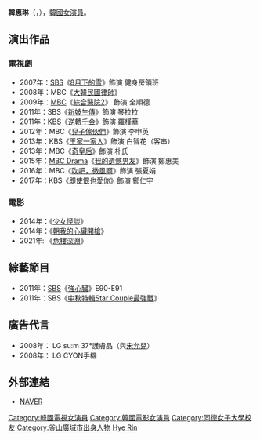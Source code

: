 {{Blpunsourced|time=2020-04-17T23:26:26+00:00}}
{{藝人
|姓名 = 韓惠琳
|類型 = 女演員
|圖片 = Actress Han Hye-rin arrives at the red carpet event of the Pifan in Bucheon on July 17, 2014.jpg
|圖片尺寸 = 
|圖片簡介 = 
|本名 = 
|外文名 = 한혜린
|外文 = ko
|羅馬拼音 = Han Hye Rin
|英文名 =
|暱稱 =
|其他藝名 = 
|國籍 = {{KOR}}
|出生日期 = {{birth_date_and_age|1988|11|6}}
|出生地點 = {{KOR}} [[釜山廣域市|釜山廣域市]]
|宗教信仰 = 
|語言 = [[韓語|韓語]]
|職業 = [[演員|演員]]
|教育程度 = [[同德女子大學|同德女子大學]]放送演藝系
|出道地點 = 
|出道作 = 
|出道日期 = 2007年
|代表作 = 
|活躍年代 =
|唱片公司 = 
|經紀公司 = W E&M
|相關團體 = 
|網站 = 
}}

'''韓惠琳'''（{{lang-ko|'''한혜린'''}}，{{bd|1988年|11月6日||catIdx=Han, Hye Rin}}），[[韓國|韓國]][[女演員|女演員]]。

== 演出作品 ==
=== 電視劇 ===
*2007年：[[SBS株式會社|SBS]]《[[8月下的雪|8月下的雪]]》飾演 健身房領班
*2008年：MBC《[[大韓民國律師|大韓民國律師]]》
*2009年：[[文化廣播_(韓國)|MBC]]《[[綜合醫院2|綜合醫院2]]》 飾演 全順德
*2011年：SBS《[[新妓生傳|新妓生傳]]》飾演 琴拉拉
*2011年：[[韓國放送公社|KBS]]《[[逆轉千金|逆轉千金]]》飾演 羅槿華
*2012年：MBC《[[兒子傢伙們|兒子傢伙們]]》飾演 李申英
*2013年：KBS《[[王家一家人|王家一家人]]》飾演 白智花（客串）
*2013年：MBC《[[奇皇后_(電視劇)|奇皇后]]》飾演 朴氏
*2015年：[[MBC_Plus_Media|MBC Drama]]《[[我的遺憾男友|我的遺憾男友]]》飾演 鄭惠美
*2016年：MBC《[[吹吧，微風啊|吹吧，微風啊]]》飾演 張夏娟
*2017年：KBS《[[即使恨也愛你|即使恨也愛你]]》飾演 鄭仁宇

=== 電影 ===
*2014年：《[[少女怪談|少女怪談]]》
*2014年：《[[朝我的心臟開槍|朝我的心臟開槍]]》
*2021年:  《[[危樓深淵|危樓深淵]]》

== 綜藝節目 ==
*2011年：[[SBS_(韓國)|SBS]]《[[強心臟|強心臟]]》E90-E91
*2011年：SBS《[[中秋特輯Star_Couple最強戰|中秋特輯Star Couple最強戰]]》
== 廣告代言 ==
*2008年： LG su:m 37°護膚品（與[[宋允兒|宋允兒]]）
*2008年： LG CYON手機
== 外部連結 ==
*[http://people.search.naver.com/search.naver?where=nexearch&query=%ED%95%9C%ED%98%9C%EB%A6%B0&sm=tab_etc&ie=utf8&key=PeopleService&os=154822 NAVER] {{Wayback|url=http://people.search.naver.com/search.naver?where=nexearch&query=%ED%95%9C%ED%98%9C%EB%A6%B0&sm=tab_etc&ie=utf8&key=PeopleService&os=154822 |date=20140416180519 }}{{ko}}

{{DEFAULTSORT:Han Hye Rin}}
[[Category:韓國電視女演員|Category:韓國電視女演員]]
[[Category:韓國電影女演員|Category:韓國電影女演員]]
[[Category:同德女子大學校友|Category:同德女子大學校友]]
[[Category:釜山廣域市出身人物|Category:釜山廣域市出身人物]]
[[Category:韓姓|Hye Rin]]